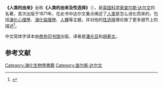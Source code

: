 {{Infobox Book 
| name          = 人类的由来
| title_orig    = {{lang|en|The Descent of Man, and Selection in Relation to Sex}}
| translator    = 
| image         = [[File:Darwin_-_Descent_of_Man_(1871).jpg|150px]]
| image_caption = 初版扉頁
| author        = [[查爾斯·達爾文|查爾斯·達爾文]]
| illustrator   = 
| cover_artist  = 
| country       = [[倫敦|倫敦]]
| language      = [[英文|英文]]
| series        = 
| subject       = [[性擇|性擇]]<br />[[演化生物學|演化生物學]]
| genre         = 
| publisher     = John Murray
| release_date  = 1871年2月24日
| media_type    = 印刷品（精裝）
| pages         = 
| isbn          = 
| preceded_by   = 
| followed_by   = 
}}
'''《人类的由来》'''全称'''《人类的由来及性选择》'''（{{lang-en|The Descent of Man, and Selection in Relation to Sex}}），是[[英国|英国]][[科学家|科学家]][[查尔斯·达尔文|查尔斯·达尔文]]的名著，首次出版于1871年。在此书中达尔文重点阐述了[[人类|人类]]是怎么进化而来的，包括[[演化心理學|演化心理學]]、[[演化倫理學|演化倫理學]]、[[人種|人種]]等主題，并对他的[[性选择|性选择]]理论做了更多细节上的描述<ref>{{Cite web |url=http://book.ce.cn/spsy/201002/23/t20100223_20996906.shtml |title=达尔文的"真实谎言":人类的由来 |access-date=2010-03-02 |archive-url=https://web.archive.org/web/20120525121333/http://book.ce.cn/spsy/201002/23/t20100223_20996906.shtml |archive-date=2012-05-25 |dead-url=yes }}</ref>。

中文简体字译本由[[商务印书馆|商务印书馆]]出版，译者是[[潘光旦|潘光旦]]和[[胡寿文|胡寿文]]。

== 参考文献 ==
{{Reflist}}

{{Authority control}}
{{book-stub}}

{{生物学史}}

[[Category:演化生物學書籍|Category:演化生物學書籍]]
[[Category:查尔斯·达尔文|Category:查尔斯·达尔文]]